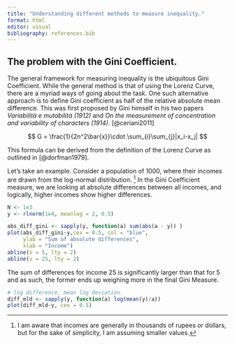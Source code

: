 ```yaml
---
title: "Understanding different methods to measure inequality."
format: html
editor: visual
bibliography: references.bib
---
```


## The problem with the Gini Coefficient.

The general framework for measuring inequality is the ubiquitous Gini Coefficient. While the general method is that of using the Lorenz Curve, there are a myriad ways of going about the task. One such alternative approach is to define Gini coefficient as half of the relative absolute mean difference. This was first proposed by Gini himself in his two papers *Variabilità e mutabilità (1912)* and *On the measurement of concentration and variability of characters (1914).* [@ceriani2011]

$$
G = \frac{1}{2n^2\bar{x}}\cdot \sum_{i}\sum_{j}|x_i-x_j|
$$

This formula can be derived from the definition of the Lorenz Curve as outlined in [@dorfman1979].

Let's take an example. Consider a population of 1000, where their incomes are drawn from the log-normal distribution. [^1] In the Gini Coefficient measure, we are looking at absolute differences between all incomes, and logically, higher incomes show higher differences.

[^1]: I am aware that incomes are generally in thousands of rupees or dollars, but for the sake of simplicity, I am assuming smaller values.

```r
N <- 1e3
y <- rlnorm(1e4, meanlog = 2, 0.5)

abs_diff_gini <- sapply(y, function(a) sum(abs(a - y)) )
plot(abs_diff_gini~y,cex = 0.5, col = "blue",
     ylab = "Sum of absolute differences",
     xlab = "Income")
abline(v = 5, lty = 2)
abline(v = 25, lty = 2)

```

The sum of differences for income $25$ is significantly larger than that for $5$ and as such, the former ends up weighing more in the final Gini Measure.

```r
# log difference, mean log deviation.
diff_mld <- sapply(y, function(a) log(mean(y)/a))
plot(diff_mld~y, cex = 0.5)
```
